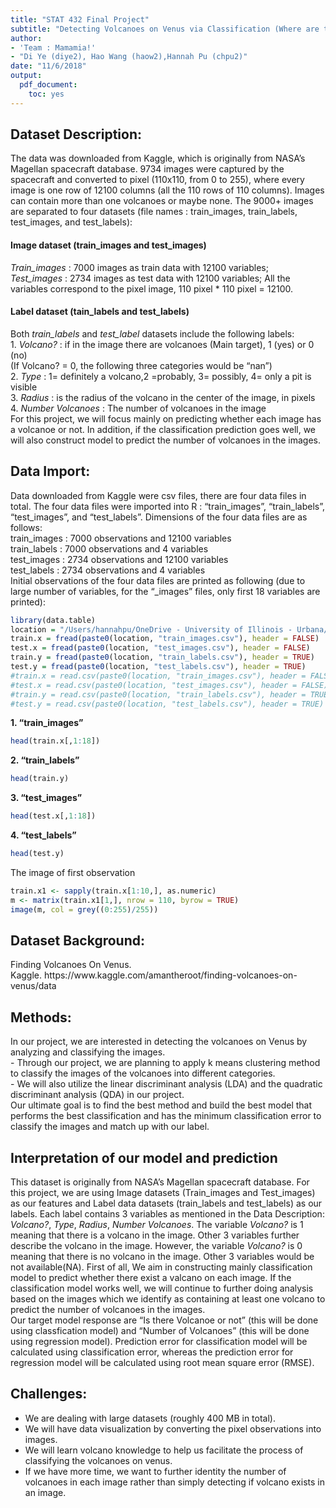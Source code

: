 ```yaml
---
title: "STAT 432 Final Project"
subtitle: "Detecting Volcanoes on Venus via Classification (Where are the Volcanoes?!!)"
author: 
- 'Team : Mamamia!'
- "Di Ye (diye2), Hao Wang (haow2),Hannah Pu (chpu2)"
date: "11/6/2018"
output: 
  pdf_document:
    toc: yes
---
```


## Dataset Description:
The data was downloaded from Kaggle, which is originally from NASA's Magellan spacecraft database. 9734 images were captured by the spacecraft and converted to pixel (110x110, from 0 to 255), where every image is one row of 12100 columns (all the 110 rows of 110 columns). Images can contain more than one volcanoes or maybe none.
The 9000+ images are separated to four datasets (file names : train_images, train_labels, test_images, and test_labels):

#### Image dataset (train_images and test_images)
*Train_images* : 7000 images as train data with 12100 variables;  
*Test_images* : 2734 images as test data with 12100 variables; 
All the variables correspond to the pixel image, 110 pixel * 110 pixel = 12100.

#### Label dataset (tain_labels and test_labels)
Both *train_labels* and *test_label* datasets include the following labels:   
1. *Volcano?* : if in the image there are volcanoes (Main target), 1 (yes) or 0 (no)  
(If Volcano? = 0, the following three categories would be "nan")  
2. *Type* : 1= definitely a volcano,2 =probably, 3= possibly, 4= only a pit is visible   
3. *Radius* : is the radius of the volcano in the center of the image, in pixels   
4. *Number Volcanoes* : The number of volcanoes in the image  
For this project, we will focus mainly on predicting whether each image has a volcanoe or not. In addition, if the classification prediction goes well, we will also construct model to predict the number of volcanoes in the images.  

## Data Import:
Data downloaded from Kaggle were csv files, there are four data files in total. The four data files were imported into R : "train_images", "train_labels", "test_images", and "test_labels". Dimensions of the four data files are as follows:  
train_images : 7000 observations and 12100 variables  
train_labels : 7000 observations and 4 variables  
test_images : 2734 observations and 12100 variables  
test_labels : 2734 observations and 4 variables  
Initial observations of the four data files are printed as following (due to large number of variables, for the "_images" files, only first 18 variables are printed):   
```r
library(data.table)
location = "/Users/hannahpu/OneDrive - University of Illinois - Urbana/STAT432/Project/"
train.x = fread(paste0(location, "train_images.csv"), header = FALSE)
test.x = fread(paste0(location, "test_images.csv"), header = FALSE)
train.y = fread(paste0(location, "train_labels.csv"), header = TRUE)
test.y = fread(paste0(location, "test_labels.csv"), header = TRUE)
#train.x = read.csv(paste0(location, "train_images.csv"), header = FALSE)
#test.x = read.csv(paste0(location, "test_images.csv"), header = FALSE)
#train.y = read.csv(paste0(location, "train_labels.csv"), header = TRUE)
#test.y = read.csv(paste0(location, "test_labels.csv"), header = TRUE)
```

**1. "train_images"**
```r
head(train.x[,1:18])
```

**2. "train_labels"**
```r
head(train.y)
```

**3. "test_images"**
```r
head(test.x[,1:18])
```

**4. "test_labels"**
```r
head(test.y)
```

\newpage
The image of first observation   
```r
train.x1 <- sapply(train.x[1:10,], as.numeric)
m <- matrix(train.x1[1,], nrow = 110, byrow = TRUE)
image(m, col = grey((0:255)/255))
```

## Dataset Background:
Finding Volcanoes On Venus.  
Kaggle. https://www.kaggle.com/amantheroot/finding-volcanoes-on-venus/data

## Methods:  
In our project, we are interested in detecting the volcanoes on Venus by analyzing and classifying the images.  
- Through our project, we are planning to apply k means clustering method to classify the images of the volcanoes into different categories.   
- We will also utilize the linear discriminant analysis (LDA) and the quadratic discriminant analysis (QDA) in our project.    
Our ultimate goal is to find the best method and build the best model that performs the best classification and has the minimum classification error to classify the images and match up with our label. 

## Interpretation of our model and prediction
This dataset is originally from NASA's Magellan spacecraft database. For this project, we are using Image datasets (Train_images and Test_images) as our features and Label data datasets (train_labels and test_labels) as our labels. Each label contains 3 variables as mentioned in the Data Description: *Volcano?*, *Type*, *Radius*, *Number Volcanoes*. The variable *Volcano?* is 1 meaning that there is a volcano in the image. Other 3 variables further describe the volcano in the image. However, the variable *Volcano?* is 0 meaning that there is no volcano in the image. Other 3 variables would be not available(NA). First of all, We aim in constructing mainly classification model to predict whether there exist a valcano on each image. If the classification model works well, we will continue to further doing analysis based on the images which we identify as containing at least one volcano to predict the number of volcanoes in the images.   
Our target model response are "Is there Volcanoe or not" (this will be done using classfication model) and "Number of Volcanoes" (this will be done using regression model). Prediction error for classification model will be calculated using classification error, whereas the prediction error for regression model will be calculated using root mean square error (RMSE).

## Challenges:
- We are dealing with large datasets (roughly 400 MB in total).
- We will have data visualization by converting the pixel observations into images.
- We will learn volcano knowledge to help us facilitate the process of classifying the volcanoes on venus.
- If we have more time, we want to further identity the number of volcanoes in each image rather than simply detecting if volcano exists in an image.




